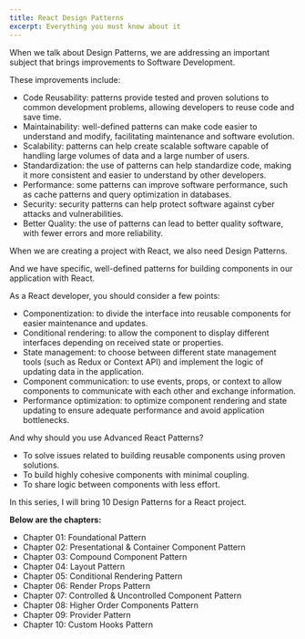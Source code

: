 ```yaml
---
title: React Design Patterns
excerpt: Everything you must know about it
---
```


When we talk about Design Patterns, we are addressing an important subject that brings improvements to Software Development.

These improvements include:

- Code Reusability: patterns provide tested and proven solutions to common development problems, allowing developers to reuse code and save time.
- Maintainability: well-defined patterns can make code easier to understand and modify, facilitating maintenance and software evolution.
- Scalability: patterns can help create scalable software capable of handling large volumes of data and a large number of users.
- Standardization: the use of patterns can help standardize code, making it more consistent and easier to understand by other developers.
- Performance: some patterns can improve software performance, such as cache patterns and query optimization in databases.
- Security: security patterns can help protect software against cyber attacks and vulnerabilities.
- Better Quality: the use of patterns can lead to better quality software, with fewer errors and more reliability.

When we are creating a project with React, we also need Design Patterns.

And we have specific, well-defined patterns for building components in our application with React.

As a React developer, you should consider a few points:

- Componentization: to divide the interface into reusable components for easier maintenance and updates.
- Conditional rendering: to allow the component to display different interfaces depending on received state or properties.
- State management: to choose between different state management tools (such as Redux or Context API) and implement the logic of updating data in the application.
- Component communication: to use events, props, or context to allow components to communicate with each other and exchange information.
- Performance optimization: to optimize component rendering and state updating to ensure adequate performance and avoid application bottlenecks.

And why should you use Advanced React Patterns?

- To solve issues related to building reusable components using proven solutions.
- To build highly cohesive components with minimal coupling.
- To share logic between components with less effort.

In this series, I will bring 10 Design Patterns for a React project.

**Below are the chapters:**

- Chapter 01: Foundational Pattern
- Chapter 02: Presentational & Container Component Pattern
- Chapter 03: Compound Component Pattern
- Chapter 04: Layout Pattern
- Chapter 05: Conditional Rendering Pattern
- Chapter 06: Render Props Pattern
- Chapter 07: Controlled & Uncontrolled Component Pattern
- Chapter 08: Higher Order Components Pattern
- Chapter 09: Provider Pattern
- Chapter 10: Custom Hooks Pattern
